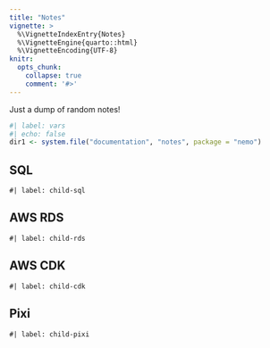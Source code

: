 ```yaml
---
title: "Notes"
vignette: >
  %\VignetteIndexEntry{Notes}
  %\VignetteEngine{quarto::html}
  %\VignetteEncoding{UTF-8}
knitr:
  opts_chunk:
    collapse: true
    comment: '#>'
---
```


Just a dump of random notes!

```r
#| label: vars
#| echo: false
dir1 <- system.file("documentation", "notes", package = "nemo")
```

## SQL

```asis
#| label: child-sql
```

## AWS RDS

```asis
#| label: child-rds
```


## AWS CDK

```asis
#| label: child-cdk
```

## Pixi

```asis
#| label: child-pixi
```
